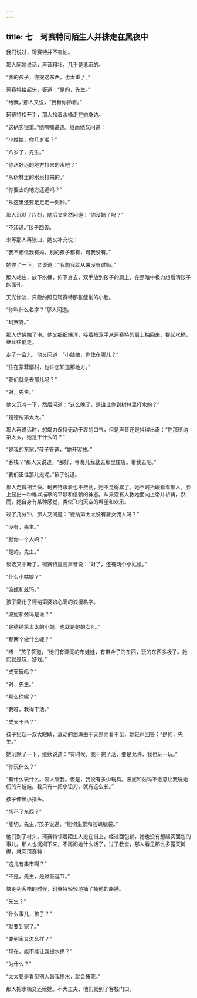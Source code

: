 ```yaml
---
---
---
```

title: 七　珂赛特同陌生人并排走在黑夜中
---





我们说过，珂赛特并不害怕。

那人同她说话，声音粗壮，几乎是低沉的。

“我的孩子，你提这东西，也太重了。”

珂赛特抬起头，答道：“是的，先生。”

“给我，”那人又说，“我替你拎着。”

珂赛特松开手，那人拎着水桶走在她身边。

“这确实很重。”他喃喃说道。继而他又问道：

“小姑娘，你几岁啦？”

“八岁了，先生。”

“你从好远的地方打来的水吧？”

“从树林里的水泉打来的。”

“你要去的地方还远吗？”

“从这里还要足足走一刻钟。”

那人沉默了片刻，随后又突然问道：“你没妈了吗？”

“不知道。”孩子回答。

未等那人再张口，她又补充说：

“我不相信我有妈。别的孩子都有，可我没有。”

她停了一下，又说道：“我想我就从来没有过妈。”

那人站住，放下水桶，俯下身去，双手放到孩子的肩上，在黑暗中极力想看清孩子的面孔。

天光惨淡，只隐约照见珂赛特那张瘦削的小脸。

“你叫什么名字？”那人问道。

“珂赛特。”

那人仿佛触了电。他又细细端详，接着把双手从珂赛特的肩上抽回来，提起水桶，继续往前走。

走了一会儿，他又问道：“小姑娘，你住在哪儿？”

“住在蒙菲郿村，也许您知道那地方。”

“我们就是去那儿吗？”

“对，先生。”

他又沉吟一下，然后问道：“这么晚了，是谁让你到树林里打水的？”

“是德纳第太太。”

那人再说话时，想竭力保持无动于衷的口气，但是声音还是抖得出奇：“你那德纳第太太，她是干什么的？”

“是我的东家，”孩子答道，“她开客栈。”

“客栈？”那人又说道，“那好，今晚儿我就去那里住店。带我去吧。”

“我们正往那儿走呢。”孩子说道。

那人走得相当快。珂赛特跟着也不费劲，她不觉得累了。她不时抬眼看看那人，脸上显出一种难以描摹的平静和信赖的神态。从来没有人教她面向上帝并祈祷，然而，她自身有某种感觉，类似飞向天空的希望和欢乐。

过了几分钟，那人又问道：“德纳第太太没有雇女佣人吗？”

“没有，先生。”

“就你一个人吗？”

“是的，先生。”

谈话又中断了。珂赛特提高声音说：“对了，还有两个小姑娘。”

“什么小姑娘？”

“波妮和兹玛。”

孩子简化了德纳第婆娘心爱的浪漫名字。

“波妮和兹玛是谁？”

“是德纳第太太的小姐，也就是她的女儿。”

“那两个做什么呢？”

“唔！”孩子答道，“她们有漂亮的布娃娃，有带金子的东西，玩的东西多极了。她们就是玩，游戏。”

“成天玩吗？”

“对，先生。”

“那么你呢？”

“我呀，我得干活。”

“成天干活？”

孩子抬起一双大眼睛，滚动的泪珠由于天黑而看不见，她轻声回答：“是的，先生。”

她沉默了一下，继续说道：“有时候，我干完了活，要是允许，我也玩一玩。”

“你玩什么？”

“有什么玩什么。没人管我。但是，我没有多少玩具。波妮和兹玛不愿意让我玩她们的布娃娃。我只有一把小铅刀，就有这么长。”

孩子伸出小指头。

“切不了东西？”

“能切，先生，”孩子说道，“能切生菜和苍蝇脑袋。”

他们到了村头，珂赛特领着陌生人走在街上，经过面包铺，她也没有想起买面包的事儿。那人也沉闷下来，不再问她什么话了。过了教堂，那人看见那么多露天摊棚，就问珂赛特：



“这儿有集市啊？”

“不是，先生，是过圣诞节。”

快走到客栈的时候，珂赛特轻轻地捅了捅他的胳膊。

“先生？”

“什么事儿，孩子？”

“就要到家了。”

“要到家又怎么样？”

“现在，能不能让我提水桶？”

“为什么？”

“太太要是看见别人替我提水，就会揍我。”

那人把水桶交还给她。不大工夫，他们就到了客栈门口。